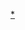 {{Navbox
| name   = 天文學
| title  = [[天文學]]
| state  = {{{state|<noinclude>uncollapsed</noinclude>}}}
| bodyclass = hlist

| basestyle = text-align: cent

| above = 
* [[天文學綱要|綱要]]
* [[天文學史|歷史]]
** [[天文學大事年表|大事年表]]
* [[天文学家]]
* [[天文符號]]
* [[天文學辭彙|術語]]

| group1 = 分类
| list1  = {{Navbox|child
   | groupstyle = font-weight:normal; text-align: center;

| group1 = 方式
| list1  = 
* [[观测天文学]]
* [[業餘天文學]]
* [[路邊天文]]

| group2 = 天体
| list2  = 
* [[銀河系天文學]] / [[星系天文學]]
* [[恆星天文學]]
** [[太阳天文学]]
** [[太阳]]

| group3 = 电磁方法
| list3  = 
* [[射电天文学|射电]]
* {{le|亚毫米波天文学|Submillimetre astronomy|亚毫米波}}
* [[紅外線天文學|紅外線]]
** [[遠紅外線天文學|遠紅外線]]
* [[可見光天文學|可見光(光學)]]
* [[紫外線天文學|紫外線]]
* [[X射線天文學|X射線]]
* [[伽馬射線天文學|伽馬射線]]

| group4 = 其他方法
| list4  = 
* [[微中子天文学|微中子]]
* [[宇宙線]]
* [[高能天文學|高能]]
* [[引力波天文学|引力波辐射]]
* [[球面天文学|球面]]
* [[多信使天文学|多信使]]

| group5 = {{le|文化天文学|Cultural astronomy|文化}} 
| list5  = 
* [[巴比伦天文学|巴比伦]]
* [[古希臘天文學|希臘]]
* {{le|埃及天文學|Egyptian astronomy|埃及}}
* {{le|印度天文學|Indian astronomy|印度}}
* [[中古伊斯蘭天文學|中世紀伊斯蘭]]
* [[中国天文学史|中國]]
* {{le|澳洲原住民天文學|Australian Aboriginal astronomy|澳洲原住民}}
* {{le|希伯來天文學|Hebrew astronomy|希伯來}}
* [[塞尔维亚天文学|塞尔维亚]]
* [[西藏天文学|西藏]]
* {{le|因紐特天文學|Inuit astronomy|因紐特}}
 }}

| group2 = [[光學望遠鏡]]
| list2  = 
* [[光學望遠鏡列表|列表]]
* [[:Category:望遠鏡|分类]]
* [[極大望遠鏡]]

<!--Notable examples:-->
* [[加那利大型望远镜]]
* [[哈勃空间望远镜]]
* [[凱克天文台]]
* [[大双筒望远镜]]
* [[南非大望遠鏡]]
* [[甚大望远镜]]

| group3 = 有关议题
| list3  = 
* [[考古天文学]]
* [[天體生物學]]
* [[天体化学]]
* [[天体测量学]]
* [[天体粒子物理学]]
* [[天体物理学]]
* [[物理宇宙學]]
* [[光度测定 (天文学)|光度测定]]
* [[占星術和天文學]]
* [[天文统计学]]
* [[天文信息学]]

| group4 = 列表
| list4  = 
* [[天文學名詞列表]]
* [[星座恒星列表]]
* [[天文學家列表]]
* [[天文台列表]]
* [[空间望远镜列表]]
* [[航天机构列表]]
 
| group5 = 主题
| list5  = 
* [[Portal:天文学|天文学]]
* [[Portal:太阳系|太阳系]]
** [[Portal:火星|火星]]
** [[Portal:月球|月球]]
* [[Portal:太空|太空]]
* [[Portal:航天|航天]]
* [[Portal:恒星|恒星]]

| group6 = 
| list6  = 

|below = 
* {{icon|category}} '''[[:Category:天文学|分类]]'''
* {{icon|commons}} '''[[commons:Category:Astronomy|维基共享]]'''
* {{icon|portal}} '''[[Portal:天文學|主题]]'''
* {{Icon|WikiProject}} '''[[WikiProject:天文|专题]]'''
}}<noinclude>

{{collapsible option}}

{{Documentation}}

[[Category:天文学|*]]
[[Category:天文学导航模板| ]]
</noinclude>